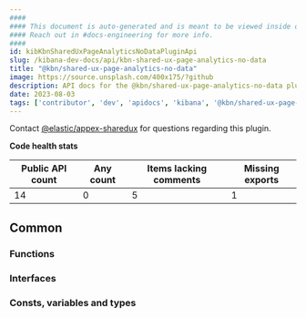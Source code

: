 ```yaml
---
####
#### This document is auto-generated and is meant to be viewed inside our experimental, new docs system.
#### Reach out in #docs-engineering for more info.
####
id: kibKbnSharedUxPageAnalyticsNoDataPluginApi
slug: /kibana-dev-docs/api/kbn-shared-ux-page-analytics-no-data
title: "@kbn/shared-ux-page-analytics-no-data"
image: https://source.unsplash.com/400x175/?github
description: API docs for the @kbn/shared-ux-page-analytics-no-data plugin
date: 2023-08-03
tags: ['contributor', 'dev', 'apidocs', 'kibana', '@kbn/shared-ux-page-analytics-no-data']
---
```




Contact [@elastic/appex-sharedux](https://github.com/orgs/elastic/teams/appex-sharedux) for questions regarding this plugin.

**Code health stats**

| Public API count  | Any count | Items lacking comments | Missing exports |
|-------------------|-----------|------------------------|-----------------|
| 14 | 0 | 5 | 1 |

## Common

### Functions
<DocDefinitionList data={kbnSharedUxPageAnalyticsNoDataObj.common.functions}/>

### Interfaces
<DocDefinitionList data={kbnSharedUxPageAnalyticsNoDataObj.common.interfaces}/>

### Consts, variables and types
<DocDefinitionList data={kbnSharedUxPageAnalyticsNoDataObj.common.misc}/>

